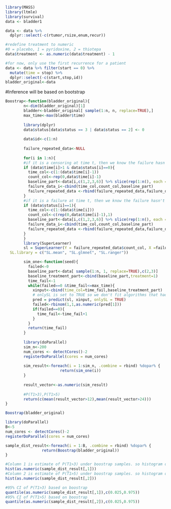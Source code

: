 
```r
library(MASS)
library(ltmle)
library(survival)
data <- bladder1

data <- data %>% 
  dplyr::select(-c(rtumor,rsize,enum,recur))

#redefine treatment to numeric
#0 = placebo, 1 = pyridoxine, 2 = thiotepa
data$treatment <- as.numeric(data$treatment) - 1

#for now, only use the first recurrence for a patient
data <- data %>% filter(start == 0) %>%
  mutate(time = stop) %>%
  dplyr::select(-c(start,stop,id))
bladder_original<-data

```


#Inference will be based on bootstrap
```r
Boostrap<-function(bladder_original){
        n<-dim(bladder_original)[1]
        bladder<-bladder_original[ sample(1:n, n, replace=TRUE),]
        max_time<-max(bladder$time)
        
        library(dplyr)
        data$status[data$status == 3 | data$status == 2] <- 0
        
        data$id<-c(1:n)
        
        failure_repeated_data<-NULL
        
        for(i in 1:n){
        #if it is a censoring at time t, then we know the failure hasn't happened before time t
        if (data$time[i]>1 & data$status[i]==0){
          time_col<-c(1:(data$time[i]-1))
          count_col<-rep(0,data$time[i]-1)
          baseline_part<-data[i,c(1,2,3,6)] %>% slice(rep(1:n(), each = data$time[i]-1))
          failure_data_i<-cbind(time_col,count_col,baseline_part)
          failure_repeated_data <-rbind(failure_repeated_data,failure_data_i)               
        }
        #if it is a failure at time t, then we know the failure hasn't happened before time t and happen at time t
        if (data$status[i]==1){
          time_col<-c(1:(data$time[i]))
          count_col<-c(rep(0,data$time[i]-1),1)
          baseline_part<-data[i,c(1,2,3,6)] %>% slice(rep(1:n(), each = data$time[i]))
          failure_data_i<-cbind(time_col,count_col,baseline_part)
          failure_repeated_data <-rbind(failure_repeated_data,failure_data_i)  
        }
        }
        library(SuperLearner)
        sl = SuperLearner(Y = failure_repeated_data$count_col, X =failure_repeated_data[,c(1,3,4,5)] , family = binomial(),
  SL.library = c("SL.mean", "SL.glmnet", "SL.ranger"))

        sim_one<-function(seed){
          failed<-0
          baseline_part<-data[ sample(1:n, 1, replace=TRUE),c(2,3)]
          baseline_treatment_part<-cbind(baseline_part,treatment=1)
          time_fail<-1
          while(failed==0 &time_fail<=max_time){
            xinput<-cbind(time_col=time_fail,baseline_treatment_part)
            # onlySL is set to TRUE so we don't fit algorithms that had weight = 0, saving computation.
            pred = predict(sl, xinput, onlySL = TRUE)
            failed<-rbinom(1,1,as.numeric(pred[1]))
            if(failed==0){
              time_fail<-time_fail+1
            }
          }
          return(time_fail)
        }
        
        library(doParallel)
        sim_n<-200
        num_cores <- detectCores()-2
        registerDoParallel(cores = num_cores)
        
        sim_result<-foreach(i = 1:sim_n, .combine = rbind) %dopar% {
                        return(sim_one(i))
        }
        
        result_vector<-as.numeric(sim_result)
        
        #P(T1>3),P(T1>5)
        return(c(mean(result_vector>12),mean(result_vector>24)))
}

Boostrap(bladder_original)

```

```r
library(doParallel)
B<-5
num_cores <- detectCores()-2
registerDoParallel(cores = num_cores)

sample_dist_result<-foreach(i = 1:B, .combine = rbind) %dopar% {
                return(Boostrap(bladder_original))
}

#Column 1 is estimate of P(T1>3) under boostrap samples. so histogram of it gives the sampling distribution of the proposed estimator of P(T1>3)
hist(as.numeric(sample_dist_result[,1]))
#Column 2 is estimate of P(T1>5) under boostrap samples. so histogram of it gives the sampling distribution of the proposed estimator of P(T1>5)
hist(as.numeric(sample_dist_result[,2]))

#95% CI of P(T1>3) based on boostrap
quantile(as.numeric(sample_dist_result[,1]),c(0.025,0.975))
#95% CI of P(T1>5) based on boostrap
quantile(as.numeric(sample_dist_result[,2]),c(0.025,0.975))
```






